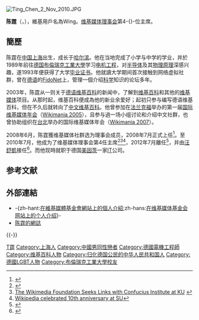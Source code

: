 {{Otheruses|陳霆|other=其他同名人物}}
{{人物|time=2019-01-23}}
{{POV|time=2018-11-14}}
{{noteTA
|G1=IT
|1=zh-cn:迈克尔; zh-hk:米高; zh-tw:麥可;
|2=zh-cn:凯特·沃尔什;zh-tw:加特·沃爾什;zh-hk:汪舒凱;
}}
{{Infobox officeholder
| name        = 陈霆<br/>Chen,Ting 
| image       = Ting Chen DSCF0088.JPG
| alt         = 
| caption     = 
| birth_name  = 
| birth_date  = {{Birth year and age|1968}}
| birth_place = {{PRC}}[[上海市|上海市]]
| death_date  = <!-- {{Death date and age|YYYY|MM|DD|YYYY|MM|DD}} or {{Death-date and age|Month DD, YYYY|Month DD, YYYY}} (death date then birth date) -->
| death_place = 
| residence   = {{flag|DEU}}[[美因茨|美因茨]]
| nationality = {{GER}}
| other_names = 
| known_for   = 
| occupation  = 
| office      = [[维基媒体基金會#理事會|維基媒體基金會]]第四任理事長
| term_start  = 2010年7月10日
| term_end    = 2012年7月12日
| office2      = [[维基媒体基金會#理事會|維基媒體基金會]]理事
| term_start2  = 2008年7月
| term_end2    = 2013年5月
| predecessor = [[米高·斯諾|米高·斯諾]]（Michael Snow）
| successor   = [[汪舒凱|汪舒凱]]（Kat Walsh） 
}}

[[File:Ting_Chen_2_Nov_2010.JPG|right]]
{{Listen| filename = Wing Board 08.ogg| title = 陈霆| type = speech| description = 2008年六月當選主席時的音訊採訪}}

'''陈霆'''（{{lang|en|'''Chen Ting'''}}，{{bd|1968年|}}），維基用戶名為Wing。[[维基媒体理事会|维基媒体理事会]]第4-{}-位主席。

== 簡歷 ==
陈霆在[[中华人民共和国|中国]][[上海|上海]]出生，成长于[[哈尔滨|哈尔滨]]。他在当地完成了小学与中学的学业，并於1989年前往[[德国|德国]][[布倫瑞克工業大學|布倫瑞克工業大學]]学习[[电机工程|电机工程]]，对[[半导体|半导体]]及其[[物理|物理原理]]深感兴趣，遂1993年便获得了大学[[學士|毕业证书]]。他就讀大学期间首次接触到网络虚拟社群，曾在[[德语|德语]]的[[FidoNet|FidoNet]]上，管理一個介绍[[科学|科学]]知识的论坛多年。

2003年，陈霆从一则关于[[德语维基百科|德语维基百科]]的新闻中，了解到[[维基百科|维基百科]]和其他的[[维基媒体|维基媒体]]项目。从那时起，维基百科便成為他的新业余爱好；起初只参与编写德语维基百科，但在不久后就转向了[[中文维基百科|中文维基百科]]。他曾参加在[[法兰克福|法兰克福]]举办的第一届[[維基媒體國際會議|国际维基媒体年会]]（[[wm2005:|Wikimania 2005]]），且参与過一场小组讨论和介绍中文社群，也曾协助组织在[[台北|台北]]举办的国际维基媒体年会（[[wm2007:|Wikimania 2007]]）。

2008年6月，陈霆獲维基媒体社群选为理事会成员，2008年7月正式上任<ref>{{Cite web |title=Ting Chen is new chairman of Wikimedia Foundation |url=http://www.examiner.com/wiki-edits-in-national/ting-chen-is-new-chairman-of-wikimedia-foundation |accessdate=2011-08-05 |author=Gregory Kohs |publisher=Examiner.com |archiveurl=https://web.archive.org/web/20100816134257/http://www.examiner.com/wiki-edits-in-national/ting-chen-is-new-chairman-of-wikimedia-foundation |archivedate=2010-08-16 |deadurl=no}}</ref>。至2010年7月，他成为了维基媒体理事会第4任主席<ref>{{Cite news |url=http://blog.wikimedia.hk/?p=139 |title=华裔出任维基媒体基金会理事主席 |date=2010-07-10 |publisher=维基媒体香港 |accessdate=2010-08-09 |language=zh |archiveurl=https://web.archive.org/web/20120309054430/http://blog.wikimedia.hk/?p=139 |archivedate=2012-03-09 |dead-url=yes}}</ref><ref>[http://www.ku.ac.ke/confucius/index.php?option=com_content&view=article&id=61&Itemid=37 The Wikimedia Foundation Seeks Links with Confucius Institute at KU] {{webarchive|url=https://web.archive.org/web/20140531123922/http://www.ku.ac.ke/confucius/index.php?option=com_content&view=article&id=61&Itemid=37 |date=2014-05-31 }}</ref><ref>[http://www.strathmore.edu/News.php?NewsID=451 Wikipedia celebrated 10th anniversary at SU]{{dead link|date=2018年1月 |bot=InternetArchiveBot |fix-attempted=yes }}</ref>，2012年7月離任<ref>{{Cite web |title=Wikimedia Foundation Announces 2012-13 Board of Trustees and Elected Officers at Wikimania in Washington DC |url=http://wikimediafoundation.org/wiki/Press_releases/WMF_Board_Election_July_2012 |author=Jay Walsh |date=2012-07-12 |archiveurl=https://web.archive.org/web/20120819102244/http://wikimediafoundation.org/wiki/Press_releases/WMF_Board_Election_July_2012 |archivedate=2012-08-19 |deadurl=no}}</ref>，并由[[汪舒凱|汪舒凱]]接任<ref>{{Cite news |url=http://blog.wikimedia.hk/?p=258 |title=基金會宣佈陳霆離任理事會主席 |author=香港維基媒體協會傳訊署 |date=2012-07-13 |newspaper=香港維基媒體協會通訊 |accessdate=2012-07-19 |archiveurl=https://web.archive.org/web/20130708222839/http://blog.wikimedia.hk/?p=258 |archivedate=2013-07-08 |dead-url=yes}}</ref>。而他现時就职于德国[[美因茨|美因茨]]一家[[IT|IT]]公司。

== 参考文献 ==
{{Portal|维基百科}}
{{reflist}}

== 外部連結 ==
{{Commons category|Ting Chen}}
* -{zh-hant:[[wmf:Former_Board_of_Trustees_members#Ting_Chen|在維基媒體基金會網站上的個人介紹]];zh-hans:[[wmf:Former_Board_of_Trustees_members#Ting_Chen|在维基媒体基金会网站上的个人介绍]]}-
* [http://wingphilopp.blogspot.com/ 陈霆的網誌] {{Wayback|url=http://wingphilopp.blogspot.com/ |date=20110708072504 }}

{{-}}
{{serial|前任|[[米高·斯諾|米高·斯諾]]|'''[[維基媒體基金會|維基媒體基金會]]理事長'''|继任|<center>[[汪舒凱|汪舒凱]]</center>}}

{{维基百科}}

{{DEFAULTSORT:C}}
[[Category:陈姓|T霆]]
[[Category:上海人|Category:上海人]]
[[Category:中國男同性戀者|Category:中國男同性戀者]]
[[Category:德國電機工程師|Category:德國電機工程師]]
[[Category:维基百科人物|Category:维基百科人物]]
[[Category:归化德国公民的中华人民共和国人|Category:归化德国公民的中华人民共和国人]]
[[Category:德國LGBT人物|Category:德國LGBT人物]]
[[Category:布倫瑞克工業大學校友|Category:布倫瑞克工業大學校友]]
